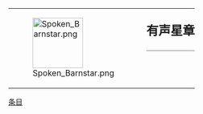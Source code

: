 {| style="border: 1px solid {{{border|gray}}}; background-color: {{{color|#fdffe7}}};"
|rowspan="2" style="vertical-align:top;" | [[Image:Spoken_Barnstar.png|100px]]
|rowspan="2" |
|style="font-size: x-large; padding: 0; vertical-align: bottom; height: 1.1em;" | '''有声星章'''
|-
|style="vertical-align: top; border-top: 1px solid gray;" | {{{1}}}
|}
<noinclude>
{{Barnstar documentation}}
[[Category:維基星章模板|条目]]
</noinclude>